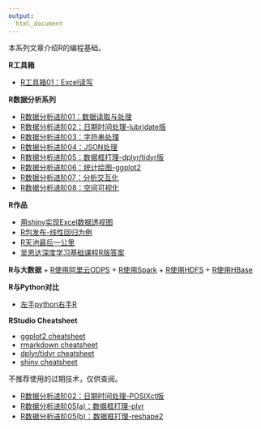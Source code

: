 ```yaml
---
output:
  html_document
---
```


本系列文章介绍R的编程基础。

**R工具箱**

+ [R工具箱01：Excel读写](R_read_write_excel.html)



**R数据分析系列**

+ [R数据分析进阶01：数据读取与处理](R_read_preprocess_old.html)
+ [R数据分析进阶02：日期时间处理-lubridate版](R_datetime.html)
+ [R数据分析进阶03：字符串处理](R_string.html)
+ [R数据分析进阶04：JSON处理](R_JSON.html)
+ [R数据分析进阶05：数据框打理-dplyr/tidyr版](R_dplyr_tidyr.html)
+ [R数据分析进阶06：统计绘图-ggplot2](R_ggplot2.html)
+ [R数据分析进阶07：分析交互化](R_interactive.html)
+ [R数据分析进阶08：空间可视化](spatial_analysis_R_vis.html)

**R作品**

+ [用shiny实现Excel数据透视图](R_shiny_ts_viewer.html)
+ [R包发布-线性回归为例](R_package_dev.html)
+ [R天池最后一公里](R_tianchi_logistics.html)
+ [吴恩达深度学习基础课程R版答案](ml_deep_mining_course_r.html)

**R与大数据**
+ [R使用阿里云ODPS](R_ODPS.html)
+ [R使用Spark](R_spark.html)
+ [R使用HDFS](rhdfs_basic.html)
+ [R使用HBase](rhbase_basic.html)

**R与Python对比**

+ [左手python右手R](left_python_right_r.html)

**RStudio Cheatsheet**

+ [ggplot2 cheatsheet](files/ggplot2-cheatsheet.pdf)
+ [rmarkdown cheatsheet](files/rmarkdown-cheatsheet-2.0.pdf)
+ [dplyr/tidyr cheatsheet](files/dplyr-tidyr-cheatsheet.pdf)
+ [shiny cheatsheet](files/shiny-cheatsheet.pdf)


不推荐使用的过期技术，仅供查阅。

+ [R数据分析进阶02：日期时间处理-POSIXct版](R_datetime_old.html)
+ [R数据分析进阶05(a)：数据框打理-plyr](R_plyr.html)
+ [R数据分析进阶05(b)：数据框打理-reshape2](R_reshape2.html)

